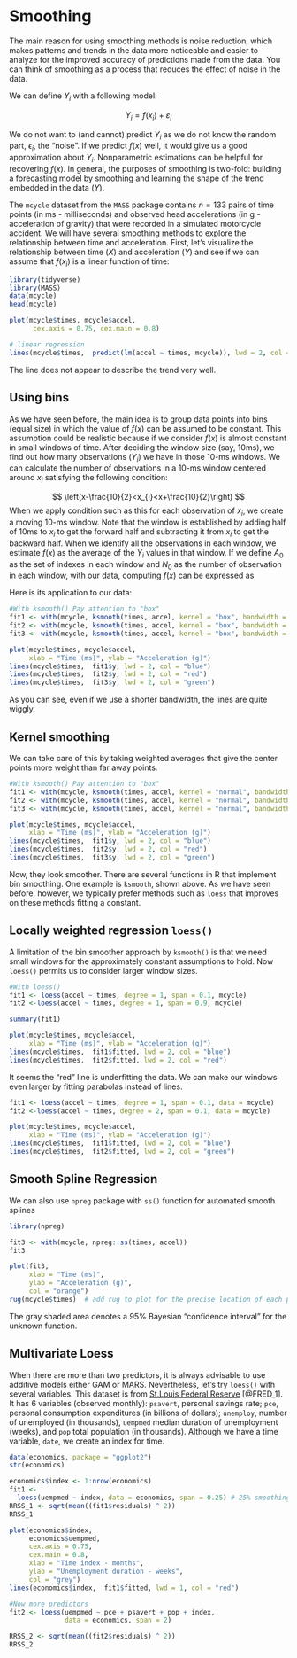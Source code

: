 # Smoothing
  
The main reason for using smoothing methods is noise reduction, which makes patterns and trends in the data more noticeable and easier to analyze for the improved accuracy of predictions made from the data. You can think of smoothing as a process that reduces the effect of noise in the data.

We can define $Y_i$ with a following model:

$$
Y_{i}=f\left(x_{i}\right)+\varepsilon_{i}
$$
  
We do not want to (and cannot) predict $Y_i$ as we do not know the random part, $\epsilon_i$, the "noise".  If we predict $f(x)$ well, it would give us a good approximation about $Y_i$.  Nonparametric estimations can be helpful for recovering $f(x)$. In general, the purposes of smoothing is two-fold: building a forecasting model by smoothing and learning the shape of the trend embedded in the data ($Y$).    

The `mcycle` dataset from the `MASS` package contains $n=133$ pairs of time points (in ms - milliseconds) and observed head accelerations (in g - acceleration of gravity) that were recorded in a simulated motorcycle accident. We will have several smoothing methods to explore the relationship between time and acceleration. First, let's visualize the relationship between time $(X)$ and acceleration $(Y)$ and see if we can assume that $f(x_i)$ is a linear function of time:  


```r
library(tidyverse)
library(MASS)
data(mcycle)
head(mcycle)

plot(mcycle$times, mcycle$accel,
      cex.axis = 0.75, cex.main = 0.8)

# linear regression
lines(mcycle$times,  predict(lm(accel ~ times, mcycle)), lwd = 2, col = "red")
```
  
The line does not appear to describe the trend very well. 

## Using bins

As we have seen before, the main idea is to group data points into bins (equal size) in which the value of $f(x)$ can be assumed to be constant. This assumption could be realistic because if we consider $f(x)$ is almost constant in small windows of time. After deciding the window size (say, 10ms), we find out how many observations ($Y_i$) we have in those 10-ms windows.  We can calculate the number of observations in a 10-ms window centered around $x_i$ satisfying the following condition:

$$
\left(x-\frac{10}{2}<x_{i}<x+\frac{10}{2}\right)
$$
When we apply condition such as this for each observation of $x_i$, we create a moving 10-ms window. Note that the window is established by adding half of 10ms to $x_i$ to get the forward half and subtracting it from $x_i$ to get the backward half.  When we identify all the observations in each window, we estimate $f(x)$ as the average of the $Y_i$ values in that window.   If we define $A_0$ as the set of indexes in each window and $N_0$ as the number of observation in each window, with our data, computing $f(x)$ can be expressed as 

\begin{equation}
\hat{f}\left(x_{0}\right)=\frac{1}{N_{0}} \sum_{i \in A_{0}} Y_{i}
  (\#eq:7-1)
\end{equation} 
  
Here is its application to our data:  

```r
#With ksmooth() Pay attention to "box"
fit1 <- with(mcycle, ksmooth(times, accel, kernel = "box", bandwidth = 7))
fit2 <- with(mcycle, ksmooth(times, accel, kernel = "box", bandwidth = 10))
fit3 <- with(mcycle, ksmooth(times, accel, kernel = "box", bandwidth = 21))

plot(mcycle$times, mcycle$accel, 
     xlab = "Time (ms)", ylab = "Acceleration (g)")
lines(mcycle$times,  fit1$y, lwd = 2, col = "blue")
lines(mcycle$times,  fit2$y, lwd = 2, col = "red")
lines(mcycle$times,  fit3$y, lwd = 2, col = "green")
```
  
As you can see, even if we use a shorter bandwidth, the lines are quite wiggly.

## Kernel smoothing

We can take care of this by taking weighted averages that give the center points more weight than far away points.  

```r
#With ksmooth() Pay attention to "box"
fit1 <- with(mcycle, ksmooth(times, accel, kernel = "normal", bandwidth = 7))
fit2 <- with(mcycle, ksmooth(times, accel, kernel = "normal", bandwidth = 10))
fit3 <- with(mcycle, ksmooth(times, accel, kernel = "normal", bandwidth = 21))

plot(mcycle$times, mcycle$accel, 
     xlab = "Time (ms)", ylab = "Acceleration (g)")
lines(mcycle$times,  fit1$y, lwd = 2, col = "blue")
lines(mcycle$times,  fit2$y, lwd = 2, col = "red")
lines(mcycle$times,  fit3$y, lwd = 2, col = "green")
```
  
Now, they look smoother.  There are several functions in R that implement bin smoothing. One example is `ksmooth`, shown above. As we have seen before, however, we typically prefer methods such as `loess` that improves on these methods fitting a constant. 

## Locally weighted regression `loess()`

A limitation of the bin smoother approach by `ksmooth()` is that we need small windows for the approximately constant assumptions to hold.  Now `loess()` permits us to consider larger window sizes.  

```r
#With loess()
fit1 <- loess(accel ~ times, degree = 1, span = 0.1, mcycle)
fit2 <-loess(accel ~ times, degree = 1, span = 0.9, mcycle)

summary(fit1)
```
  
```r
plot(mcycle$times, mcycle$accel, 
     xlab = "Time (ms)", ylab = "Acceleration (g)")
lines(mcycle$times,  fit1$fitted, lwd = 2, col = "blue")
lines(mcycle$times,  fit2$fitted, lwd = 2, col = "red")
```
  
It seems the "red" line is underfitting the data.  We can make our windows even larger by fitting parabolas instead of lines.  

```r
fit1 <- loess(accel ~ times, degree = 1, span = 0.1, data = mcycle)
fit2 <-loess(accel ~ times, degree = 2, span = 0.1, data = mcycle)

plot(mcycle$times, mcycle$accel, 
     xlab = "Time (ms)", ylab = "Acceleration (g)")
lines(mcycle$times,  fit1$fitted, lwd = 2, col = "blue")
lines(mcycle$times,  fit2$fitted, lwd = 2, col = "green")
```


## Smooth Spline Regression
We can also use `npreg` package with `ss()` function for automated smooth splines

```r
library(npreg)

fit3 <- with(mcycle, npreg::ss(times, accel))
fit3
```
  
```r
plot(fit3,
     xlab = "Time (ms)",
     ylab = "Acceleration (g)",
     col = "orange")
rug(mcycle$times)  # add rug to plot for the precise location of each point
```
  
The gray shaded area denotes a 95% Bayesian “confidence interval” for the unknown function.

## Multivariate Loess

When there are more than two predictors, it is always advisable to use additive models either GAM or MARS.  Nevertheless, let's try `loess()` with several variables.  This dataset is from [St.Louis Federal Reserve](http://research.stlouisfed.org/fred2) [@FRED_1].  It has 6 variables (observed monthly): `psavert`, personal savings rate; `pce`, personal consumption expenditures (in billions of dollars); `unemploy`, number of unemployed (in thousands), `uempmed` median duration of unemployment (weeks), and `pop` total population (in thousands).  Although we have a time variable, `date`, we create an index for time.

```r
data(economics, package = "ggplot2")
str(economics)

economics$index <- 1:nrow(economics)
fit1 <-
  loess(uempmed ~ index, data = economics, span = 0.25) # 25% smoothing span
RRSS_1 <- sqrt(mean((fit1$residuals) ^ 2))
RRSS_1

plot(economics$index,
     economics$uempmed,
     cex.axis = 0.75,
     cex.main = 0.8,
     xlab = "Time index - months",
     ylab = "Unemployment duration - weeks",
     col = "grey")
lines(economics$index,  fit1$fitted, lwd = 1, col = "red")

#Now more predictors
fit2 <- loess(uempmed ~ pce + psavert + pop + index,
              data = economics, span = 2)

RRSS_2 <- sqrt(mean((fit2$residuals) ^ 2))
RRSS_2
```




